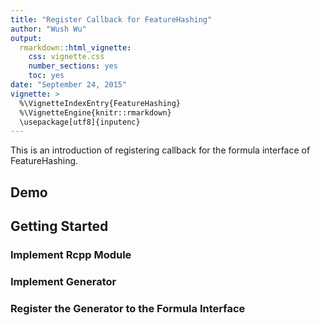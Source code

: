 ```yaml
---
title: "Register Callback for FeatureHashing"
author: "Wush Wu"
output: 
  rmarkdown::html_vignette:
    css: vignette.css
    number_sections: yes
    toc: yes
date: "September 24, 2015"
vignette: >
  %\VignetteIndexEntry{FeatureHashing}
  %\VignetteEngine{knitr::rmarkdown}
  \usepackage[utf8]{inputenc}
---
```


This is an introduction of registering callback for the formula interface of FeatureHashing.

## Demo

## Getting Started

### Implement Rcpp Module

### Implement Generator

### Register the Generator to the Formula Interface

